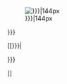 <includeonly><div class="lerneWP-teaser {{{classes|{{{5|}}}}}}"><div class="lerneWP-teaser-image lerneWP-icon">[[File:{{{image|{{{3|}}}}}}|144px]]<div class="lerneWP-teaser-no">{{{no|{{{4|}}}}}}</div></div>[[{{{link|{{{2|}}}}}}|<div>{{{text|{{{1|}}}}}}</div>]]</div></includeonly>